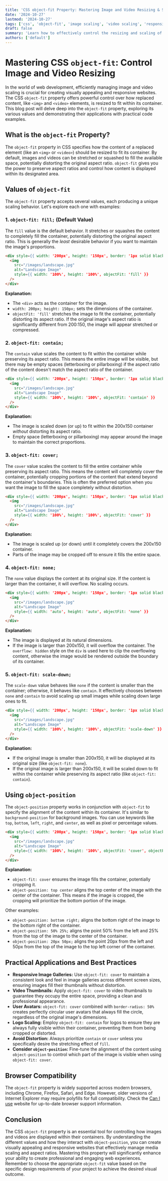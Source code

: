 ```yaml
---
title: 'CSS object-fit Property: Mastering Image and Video Resizing & Scaling'
date: '2024-10-27'
lastmod: '2024-10-27'
tags: ['css', 'object-fit', 'image scaling', 'video scaling', 'responsive design', 'web development', 'front-end']
draft: false
summary: 'Learn how to effectively control the resizing and scaling of images and videos in CSS using the `object-fit` property. Explore various values like `cover`, `contain`, `fill`, `none`, and `scale-down` with practical examples and best practices for responsive web design.'
authors: ['default']
---
```


# Mastering CSS `object-fit`: Control Image and Video Resizing

In the world of web development, efficiently managing image and video scaling is crucial for creating visually appealing and responsive websites. The CSS `object-fit` property offers powerful control over how replaced content, like `<img>` and `<video>` elements, is resized to fit within its container. This blog post will delve deep into the `object-fit` property, exploring its various values and demonstrating their applications with practical code examples.

## What is the `object-fit` Property?

The `object-fit` property in CSS specifies how the content of a replaced element (like an `<img>` or `<video>`) should be resized to fit its container.  By default, images and videos can be stretched or squashed to fill the available space, potentially distorting the original aspect ratio.  `object-fit` gives you the power to preserve aspect ratios and control how content is displayed within its designated area.

## Values of `object-fit`

The `object-fit` property accepts several values, each producing a unique scaling behavior. Let's explore each one with examples:

### 1. `object-fit: fill;` (Default Value)

The `fill` value is the default behavior. It stretches or squashes the content to completely fill the container, potentially distorting the original aspect ratio.  This is generally the *least* desirable behavior if you want to maintain the image's proportions.

```html
<div style={{ width: '200px', height: '150px', border: '1px solid black' }}>
  <img
    src="/images/landscape.jpg"
    alt="Landscape Image"
    style={{ width: '100%', height: '100%', objectFit: 'fill' }}
  />
</div>
```

**Explanation:**

*   The `<div>` acts as the container for the image.
*   `width: 200px; height: 150px;` sets the dimensions of the container.
*   `objectFit: 'fill'` stretches the image to fit the container, potentially distorting its aspect ratio.  If the original image's aspect ratio is significantly different from 200:150, the image will appear stretched or compressed.

### 2. `object-fit: contain;`

The `contain` value scales the content to fit within the container while preserving its aspect ratio. This means the entire image will be visible, but there may be empty spaces (letterboxing or pillarboxing) if the aspect ratio of the content doesn't match the aspect ratio of the container.

```html
<div style={{ width: '200px', height: '150px', border: '1px solid black' }}>
  <img
    src="/images/landscape.jpg"
    alt="Landscape Image"
    style={{ width: '100%', height: '100%', objectFit: 'contain' }}
  />
</div>
```

**Explanation:**

*   The image is scaled down (or up) to fit within the 200x150 container *without* distorting its aspect ratio.
*   Empty space (letterboxing or pillarboxing) may appear around the image to maintain the correct proportions.

### 3. `object-fit: cover;`

The `cover` value scales the content to fill the entire container while preserving its aspect ratio. This means the content will completely cover the container, potentially cropping portions of the content that extend beyond the container's boundaries. This is often the preferred option when you want the image to fill the space completely without distortion.

```html
<div style={{ width: '200px', height: '150px', border: '1px solid black' }}>
  <img
    src="/images/landscape.jpg"
    alt="Landscape Image"
    style={{ width: '100%', height: '100%', objectFit: 'cover' }}
  />
</div>
```

**Explanation:**

*   The image is scaled up (or down) until it completely covers the 200x150 container.
*   Parts of the image may be cropped off to ensure it fills the entire space.

### 4. `object-fit: none;`

The `none` value displays the content at its original size. If the content is larger than the container, it will overflow. No scaling occurs.

```html
<div style={{ width: '200px', height: '150px', border: '1px solid black', overflow: 'hidden' }}>
  <img
    src="/images/landscape.jpg"
    alt="Landscape Image"
    style={{ width: 'auto', height: 'auto', objectFit: 'none' }}
  />
</div>
```

**Explanation:**

*   The image is displayed at its natural dimensions.
*   If the image is larger than 200x150, it will overflow the container.  The `overflow: hidden` style on the `div` is used here to clip the overflowing content, otherwise the image would be rendered outside the boundary of its container.

### 5. `object-fit: scale-down;`

The `scale-down` value behaves like `none` if the content is smaller than the container; otherwise, it behaves like `contain`. It effectively chooses between `none` and `contain` to avoid scaling up small images while scaling down large ones to fit.

```html
<div style={{ width: '200px', height: '150px', border: '1px solid black' }}>
  <img
    src="/images/landscape.jpg"
    alt="Landscape Image"
    style={{ width: '100%', height: '100%', objectFit: 'scale-down' }}
  />
</div>
```

**Explanation:**

*   If the original image is smaller than 200x150, it will be displayed at its original size (like `object-fit: none`).
*   If the original image is larger than 200x150, it will be scaled down to fit within the container while preserving its aspect ratio (like `object-fit: contain`).

## Using `object-position`

The `object-position` property works in conjunction with `object-fit` to specify the alignment of the content within its container.  It's similar to `background-position` for background images.  You can use keywords like `top`, `bottom`, `left`, `right`, and `center`, as well as pixel or percentage values.

```html
<div style={{ width: '200px', height: '150px', border: '1px solid black' }}>
  <img
    src="/images/landscape.jpg"
    alt="Landscape Image"
    style={{ width: '100%', height: '100%', objectFit: 'cover', objectPosition: 'top center' }}
  />
</div>
```

**Explanation:**

*   `object-fit: cover` ensures the image fills the container, potentially cropping it.
*   `object-position: top center` aligns the top center of the image with the center of the container. This means if the image is cropped, the cropping will prioritize the bottom portion of the image.

Other examples:

*   `object-position: bottom right;` aligns the bottom right of the image to the bottom right of the container.
*   `object-position: 50% 25%;` aligns the point 50% from the left and 25% from the top of the image to the center of the container.
*   `object-position: 20px 50px;` aligns the point 20px from the left and 50px from the top of the image to the top left corner of the container.

## Practical Applications and Best Practices

*   **Responsive Image Galleries:** Use `object-fit: cover` to maintain a consistent look and feel in image galleries across different screen sizes, ensuring images fill their thumbnails without distortion.
*   **Video Thumbnails:**  Apply `object-fit: cover` to video thumbnails to guarantee they occupy the entire space, providing a clean and professional appearance.
*   **User Avatars:**  `object-fit: cover` combined with `border-radius: 50%` creates perfectly circular user avatars that always fill the circle, regardless of the original image's dimensions.
*   **Logo Scaling:** Employ `object-fit: contain` for logos to ensure they are always fully visible within their container, preventing them from being cropped or distorted.
*   **Avoid Distortion:** Always prioritize `contain` or `cover` unless you specifically desire the stretching effect of `fill`.
*   **Consider `object-position`:**  Fine-tune the alignment of the content using `object-position` to control which part of the image is visible when using `object-fit: cover`.

## Browser Compatibility

The `object-fit` property is widely supported across modern browsers, including Chrome, Firefox, Safari, and Edge. However, older versions of Internet Explorer may require polyfills for full compatibility. Check the [Can I use](https://caniuse.com/?search=object-fit) website for up-to-date browser support information.

## Conclusion

The CSS `object-fit` property is an essential tool for controlling how images and videos are displayed within their containers. By understanding the different values and how they interact with `object-position`, you can create visually appealing and responsive websites that effectively manage media scaling and aspect ratios.  Mastering this property will significantly enhance your ability to create professional and engaging web experiences. Remember to choose the appropriate `object-fit` value based on the specific design requirements of your project to achieve the desired visual outcome.